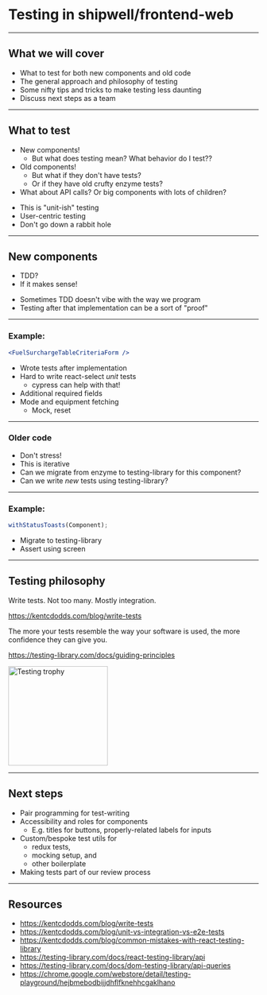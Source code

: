 

# Testing in shipwell/frontend-web

---

## What we will cover

<Steps>


- What to test for both new components and old code
- The general approach and philosophy of testing
- Some nifty tips and tricks to make testing less daunting
- Discuss next steps as a team

</Steps>


---

## What to test

<Steps>


- New components!
  - But what does testing mean? What behavior do I test??
- Old components!
  - But what if they don't have tests?
  - Or if they have old crufty enzyme tests?
- What about API calls? Or big components with lots of children?

</Steps>


<Notes>


- This is "unit-ish" testing
- User-centric testing
- Don't go down a rabbit hole

</Notes>


---

## New components

<Steps>


- TDD?
- If it makes sense!

</Steps>


<Notes>


- Sometimes TDD doesn't vibe with the way we program
- Testing after that implementation can be a sort of "proof"

</Notes>


---

### Example:

```jsx
<FuelSurchargeTableCriteriaForm />
```

<Notes>


- Wrote tests after implementation
- Hard to write react-select _unit_ tests
  - cypress can help with that!
- Additional required fields
- Mode and equipment fetching
  - Mock, reset

</Notes>


---

### Older code

<Steps>


- Don't stress!
- This is iterative
- Can we migrate from enzyme to testing-library for this component?
- Can we write _new_ tests using testing-library?

</Steps>


---

### Example:

```js
withStatusToasts(Component);
```

<Notes>


- Migrate to testing-library
- Assert using screen

</Notes>


---


## Testing philosophy

Write tests. Not too many. Mostly integration.

https://kentcdodds.com/blog/write-tests

The more your tests resemble the way your software is used, the more confidence they can give you.

https://testing-library.com/docs/guiding-principles

<img src={testingTrophy} alt="Testing trophy" width="200px" />

---

## Next steps

<Steps>


- Pair programming for test-writing
- Accessibility and roles for components
  - E.g. titles for buttons, properly-related labels for inputs
- Custom/bespoke test utils for
  - redux tests,
  - mocking setup, and
  - other boilerplate
- Making tests part of our review process

</Steps>


---

## Resources

- https://kentcdodds.com/blog/write-tests
- https://kentcdodds.com/blog/unit-vs-integration-vs-e2e-tests
- https://kentcdodds.com/blog/common-mistakes-with-react-testing-library
- https://testing-library.com/docs/react-testing-library/api
- https://testing-library.com/docs/dom-testing-library/api-queries
- https://chrome.google.com/webstore/detail/testing-playground/hejbmebodbijjdhflfknehhcgaklhano
